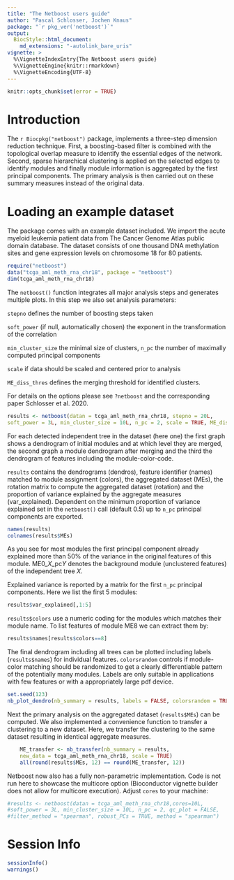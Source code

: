 ```yaml
---
title: "The Netboost users guide"
author: "Pascal Schlosser, Jochen Knaus"
package: "`r pkg_ver('netboost')`"
output: 
  BiocStyle::html_document:
    md_extensions: "-autolink_bare_uris"
vignette: >
  %\VignetteIndexEntry{The Netboost users guide}
  %\VignetteEngine{knitr::rmarkdown}
  %\VignetteEncoding{UTF-8}  
---
```


```r
knitr::opts_chunk$set(error = TRUE)
```

# Introduction

The `r Biocpkg("netboost")` package, implements a three-step dimension reduction
technique. First, a boosting-based filter is combined with the topological 
overlap measure to identify the essential edges of the network. Second, sparse 
hierarchical clustering is applied on the selected edges to identify modules
and finally module information is aggregated by the first principal 
components. The primary analysis is then carried out on these summary measures
instead of the original data.

# Loading an example dataset 

The package comes with an example dataset included. We import the acute myeloid 
leukemia patient data from The Cancer Genome Atlas public domain database. 
The dataset consists of one thousand DNA methylation sites and gene expression levels on 
chromosome 18 for 80 patients.

```r
require("netboost")
data("tcga_aml_meth_rna_chr18", package = "netboost")
dim(tcga_aml_meth_rna_chr18)
```

The `netboost()` function integrates all major analysis steps and generates 
multiple plots. In this step we also set analysis parameters:

 `stepno` defines the number of boosting steps taken

 `soft_power` (if null, automatically chosen) the exponent in the transformation
of the correlation

 `min_cluster_size` the minimal size of clusters, `n_pc` the number of maximally 
computed principal components

 `scale` if data should be scaled and centered prior to analysis

 `ME_diss_thres` defines the merging threshold for identified clusters. 

 For details on the options please see `?netboost` and the corresponding paper
Schlosser et al. 2020.

```r
results <- netboost(datan = tcga_aml_meth_rna_chr18, stepno = 20L, 
soft_power = 3L, min_cluster_size = 10L, n_pc = 2, scale = TRUE, ME_diss_thres = 0.25) 
```

For each detected 
independent tree in the dataset (here one) the first graph shows a dendrogram of 
initial modules and at which level they are merged, the second graph a module 
dendrogram after merging and the third the dendrogram of features including the 
module-color-code.

`results` contains the dendrograms (dendros), feature identifier (names) matched 
to module assignment (colors), the aggregated dataset (MEs), the rotation matrix 
to compute the aggregated dataset (rotation) and the proportion of variance 
explained by the aggregate measures (var_explained).
Dependent on the minimum proportion of variance explained set in the 
`netboost()` call (default 0.5) up to `n_pc` principal components are exported.

```r
names(results)
colnames(results$MEs)
```

As you see for most modules the first principal component already explained more 
than 50% of the variance in the original features of this module. 
ME0_*X*_pc*Y* denotes the background module (unclustered features) of the 
independent tree *X*.

Explained variance is reported by a matrix for the first `n_pc` principal 
components. Here we list the first 5 modules:

```r
results$var_explained[,1:5]
```

`results$colors` use a numeric coding for the modules which matches their module 
name. To list features of module ME8 we can extract them by:

```r
results$names[results$colors==8]
```

The final dendrogram including all trees can be plotted including labels (`results$names`) for 
individual features. `colorsrandom` controls if module-color matching should be 
randomized to get a clearly differentiable pattern of the potentially many 
modules. Labels are only suitable in applications with few features or with a 
appropriately large pdf device.

```r
set.seed(123)
nb_plot_dendro(nb_summary = results, labels = FALSE, colorsrandom = TRUE)
```

Next the primary analysis on the aggregated dataset (`results$MEs`) can be 
computed.
We also implemented a convenience function to transfer a clustering to a new 
dataset. Here, we transfer the clustering to the same dataset resulting in 
identical aggregate measures.

```r
    ME_transfer <- nb_transfer(nb_summary = results, 
    new_data = tcga_aml_meth_rna_chr18, scale = TRUE)
    all(round(results$MEs, 12) == round(ME_transfer, 12))
```

Netboost now also has a fully non-parametric implementation. Code is not run here to showcase the multicore option (Bioconductor vignette builder does not allow for multicore execution). Adjust `cores` to your machine:
```r
#results <- netboost(datan = tcga_aml_meth_rna_chr18,cores=10L,
#soft_power = 3L, min_cluster_size = 10L, n_pc = 2, qc_plot = FALSE,
#filter_method = "spearman", robust_PCs = TRUE, method = "spearman")
```

# Session Info
```r
sessionInfo()
warnings()
```
